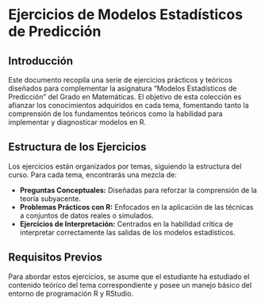# Ejercicios de Modelos Estadísticos de Predicción

## Introducción

Este documento recopila una serie de ejercicios prácticos y teóricos diseñados para complementar la asignatura "Modelos Estadísticos de Predicción" del Grado en Matemáticas. El objetivo de esta colección es afianzar los conocimientos adquiridos en cada tema, fomentando tanto la comprensión de los fundamentos teóricos como la habilidad para implementar y diagnosticar modelos en R.

## Estructura de los Ejercicios

Los ejercicios están organizados por temas, siguiendo la estructura del curso. Para cada tema, encontrarás una mezcla de:

- **Preguntas Conceptuales:** Diseñadas para reforzar la comprensión de la teoría subyacente.
- **Problemas Prácticos con R:** Enfocados en la aplicación de las técnicas a conjuntos de datos reales o simulados.
- **Ejercicios de Interpretación:** Centrados en la habilidad crítica de interpretar correctamente las salidas de los modelos estadísticos.

## Requisitos Previos

Para abordar estos ejercicios, se asume que el estudiante ha estudiado el contenido teórico del tema correspondiente y posee un manejo básico del entorno de programación R y RStudio.